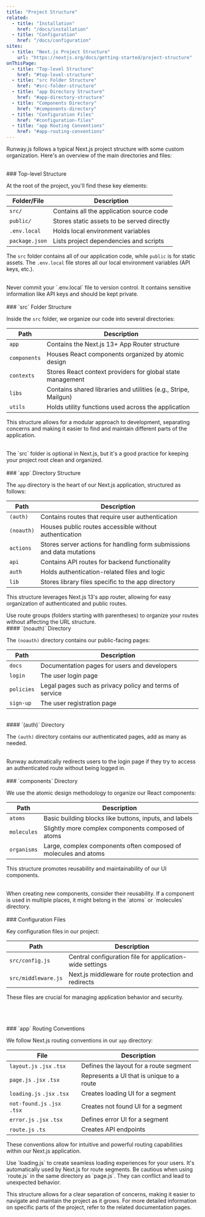 ```yaml
---
title: "Project Structure"
related:
  - title: "Installation"
    href: "/docs/installation"
  - title: "Configuration"
    href: "/docs/configuration"
sites:
  - title: "Next.js Project Structure"
    url: "https://nextjs.org/docs/getting-started/project-structure"
onThisPage:
  - title: "Top-level Structure"
    href: "#top-level-structure"
  - title: "src Folder Structure"
    href: "#src-folder-structure"
  - title: "app Directory Structure"
    href: "#app-directory-structure"
  - title: "Components Directory"
    href: "#components-directory"
  - title: "Configuration Files"
    href: "#configuration-files"
  - title: "app Routing Conventions"
    href: "#app-routing-conventions"
---
```



Runway.js follows a typical Next.js project structure with some custom organization. Here's an overview of the main directories and files:
<br />
<br />
<Divider />

<div id="top-level-structure" />
### Top-level Structure

At the root of the project, you'll find these key elements:

| Folder/File | Description |
|-------------|-------------|
| `src/` | Contains all the application source code |
| `public/` | Stores static assets to be served directly |
| `.env.local` | Holds local environment variables |
| `package.json` | Lists project dependencies and scripts |

The `src` folder contains all of our application code, while `public` is for static assets. The `.env.local` file stores all
our local environment variables (API keys, etc.).

<br />

<Warning>
    Never commit your `.env.local` file to version control. It contains sensitive information like API keys and should be kept private.
</Warning>

<br />
<br />
<Divider />

<div id="src-folder-structure" />
### `src` Folder Structure

Inside the `src` folder, we organize our code into several directories:

| Path | Description |
|------|-------------|
| `app` | Contains the Next.js 13+ App Router structure |
| `components` | Houses React components organized by atomic design |
| `contexts` | Stores React context providers for global state management |
| `libs` | Contains shared libraries and utilities (e.g., Stripe, Mailgun) |
| `utils` | Holds utility functions used across the application |

This structure allows for a modular approach to development, separating concerns and making it easier to find and maintain different parts of the application.

<br />

<Info>
    The `src` folder is optional in Next.js, but it's a good practice for keeping your project root clean and organized.
</Info>

<br />
<br />
<Divider />

<div id="app-directory-structure" />
### `app` Directory Structure

The `app` directory is the heart of our Next.js application, structured as follows:

| Path | Description |
|------|-------------|
| `(auth)` | Contains routes that require user authentication |
| `(noauth)` | Houses public routes accessible without authentication |
| `actions` | Stores server actions for handling form submissions and data mutations |
| `api` | Contains API routes for backend functionality |
| `auth` | Holds authentication-related files and logic |
| `lib` | Stores library files specific to the app directory |

This structure leverages Next.js 13's app router, allowing for easy organization of authenticated and public routes.

<Tip>
    Use route groups (folders starting with parentheses) to organize your routes without affecting the URL structure.
</Tip>

<br />

<div id="noauth-directory" />
#### `(noauth)` Directory

The `(noauth)` directory contains our public-facing pages:

| Path | Description |
| ---- | ----------- |
| `docs` | Documentation pages for users and developers |
| `login` | The user login page |
| `policies` | Legal pages such as privacy policy and terms of service |
| `sign-up` | The user registration page |

<br />

<div id="auth-directory" />
#### `(auth)` Directory

The `(auth)` directory contains our authenticated pages, add as many as needed.

<br />

<Info>
    Runway automatically redirects users to the login page if they try to access an authenticated route without being logged in.
</Info>

<br />
<br />
<Divider />

<div id="components-directory" />
### `components` Directory

We use the atomic design methodology to organize our React components:

| Path | Description |
|------|-------------|
| `atoms` | Basic building blocks like buttons, inputs, and labels |
| `molecules` | Slightly more complex components composed of atoms |
| `organisms` | Large, complex components often composed of molecules and atoms |

This structure promotes reusability and maintainability of our UI components.

<br />

<Tip>
    When creating new components, consider their reusability. If a component is used in multiple places, it might belong in the `atoms` or `molecules` directory.
</Tip>

<br />
<br />
<Divider />

<div id="configuration-files" />
### Configuration Files

Key configuration files in our project:

| Path | Description |
|------|-------------|
| `src/config.js` | Central configuration file for application-wide settings |
| `src/middleware.js` | Next.js middleware for route protection and redirects |

These files are crucial for managing application behavior and security.

<br />
<br />
<br />
<Divider />

<div id="app-routing-conventions" />
### `app` Routing Conventions

We follow Next.js routing conventions in our `app` directory:

| File | Description |
|------|-------------|
| `layout.js` `.jsx` `.tsx` | Defines the layout for a route segment |
| `page.js` `.jsx` `.tsx` | Represents a UI that is unique to a route |
| `loading.js` `.jsx` `.tsx` | Creates loading UI for a segment |
| `not-found.js` `.jsx` `.tsx` | Creates not found UI for a segment |
| `error.js` `.jsx` `.tsx` | Defines error UI for a segment |
| `route.js` `.ts` | Creates API endpoints |

These conventions allow for intuitive and powerful routing capabilities within our Next.js application.

<Tip>
    Use `loading.js` to create seamless loading experiences for your users. It's automatically used by Next.js for route segments.
</Tip>

<Warning>
    Be cautious when using `route.js` in the same directory as `page.js`. They can conflict and lead to unexpected behavior.
</Warning>


<br />

This structure allows for a clear separation of concerns, making it easier to navigate and maintain the project as it grows. For more detailed information on specific parts of the project, refer to the related documentation pages.

<br />